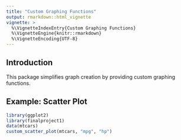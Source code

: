 ```yaml
---
title: "Custom Graphing Functions"
output: rmarkdown::html_vignette
vignette: >
  %\VignetteIndexEntry{Custom Graphing Functions}
  %\VignetteEngine{knitr::rmarkdown}
  %\VignetteEncoding{UTF-8}
---
```


## Introduction

This package simplifies graph creation by providing custom graphing functions.

## Example: Scatter Plot

```r
library(ggplot2)
library(finalproject1)
data(mtcars)
custom_scatter_plot(mtcars, "mpg", "hp")
```
